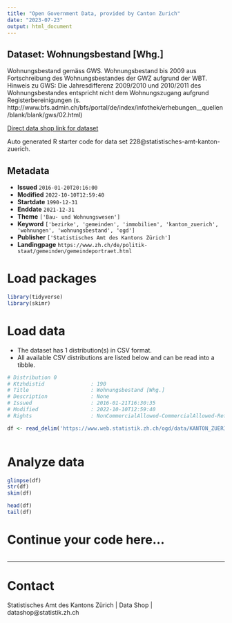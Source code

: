 ```yaml
---
title: "Open Government Data, provided by Canton Zurich"
date: "2023-07-23"
output: html_document
---
```


## Dataset: Wohnungsbestand [Whg.]

Wohnungsbestand gemäss GWS. Wohnungsbestand bis 2009 aus Fortschreibung des Wohnungsbestandes der GWZ aufgrund der WBT. Hinweis zu GWS: Die Jahresdifferenz 2009/2010 und 2010/2011 des Wohnungsbestandes entspricht nicht dem Wohnungszugang aufgrund Registerbereinigungen (s. http://www.bfs.admin.ch/bfs/portal/de/index/infothek/erhebungen__quellen/blank/blank/gws/02.html)

[Direct data shop link for dataset](https://www.zh.ch/de/politik-staat/opendata.zhweb-noredirect.zhweb-cache.html#/datasets/228@statistisches-amt-kanton-zuerich)

Auto generated R starter code for data set 228@statistisches-amt-kanton-zuerich.

## Metadata

- **Issued** `2016-01-20T20:16:00`
- **Modified** `2022-10-10T12:59:40`
- **Startdate** `1990-12-31`
- **Enddate** `2021-12-31`
- **Theme** `['Bau- und Wohnungswesen']`
- **Keyword** `['bezirke', 'gemeinden', 'immobilien', 'kanton_zuerich', 'wohnungen', 'wohnungsbestand', 'ogd']`
- **Publisher** `['Statistisches Amt des Kantons Zürich']`
- **Landingpage** `https://www.zh.ch/de/politik-staat/gemeinden/gemeindeportraet.html`


# Load packages

```r

library(tidyverse)
library(skimr)

```

# Load data

-   The dataset has 1 distribution(s) in CSV format.
-   All available CSV distributions are listed below and can be read into a tibble.

```r

# Distribution 0
# Ktzhdistid               : 190
# Title                    : Wohnungsbestand [Whg.]
# Description              : None
# Issued                   : 2016-01-21T16:30:35
# Modified                 : 2022-10-10T12:59:40
# Rights                   : NonCommercialAllowed-CommercialAllowed-ReferenceRequired

df <- read_delim('https://www.web.statistik.zh.ch/ogd/data/KANTON_ZUERICH_140.csv')



```

# Analyze data

```r

glimpse(df)
str(df)
skim(df)

head(df)
tail(df)

```

# Continue your code here...

```r

```

------------------------------------------------------------------------

# Contact

Statistisches Amt des Kantons Zürich | Data Shop | datashop@statistik.zh.ch
